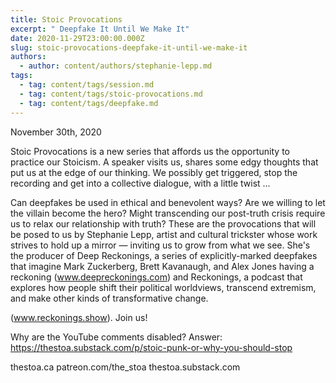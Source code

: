 ```yaml
---
title: Stoic Provocations
excerpt: " Deepfake It Until We Make It"
date: 2020-11-29T23:00:00.000Z
slug: stoic-provocations-deepfake-it-until-we-make-it
authors:
  - author: content/authors/stephanie-lepp.md
tags:
  - tag: content/tags/session.md
  - tag: content/tags/stoic-provocations.md
  - tag: content/tags/deepfake.md
---
```


November 30th, 2020

Stoic Provocations is a new series that affords us the opportunity to practice our Stoicism. A speaker visits us, shares some edgy thoughts that put us at the edge of our thinking. We possibly get triggered, stop the recording and get into a collective dialogue, with a little twist ...

Can deepfakes be used in ethical and benevolent ways? Are we willing to let the villain become the hero? Might transcending our post-truth crisis require us to relax our relationship with truth? These are the provocations that will be posed to us by Stephanie Lepp, artist and cultural trickster whose work strives to hold up a mirror — inviting us to grow from what we see. She's the producer of Deep Reckonings, a series of explicitly-marked deepfakes that imagine Mark Zuckerberg, Brett Kavanaugh, and Alex Jones having a reckoning (www.deepreckonings.com) and Reckonings, a podcast that explores how people shift their political worldviews, transcend extremism, and make other kinds of transformative change.

(www.reckonings.show). Join us!

Why are the YouTube comments disabled? Answer: https://thestoa.substack.com/p/stoic-punk-or-why-you-should-stop

thestoa.ca
patreon.com/the_stoa
thestoa.substack.com
